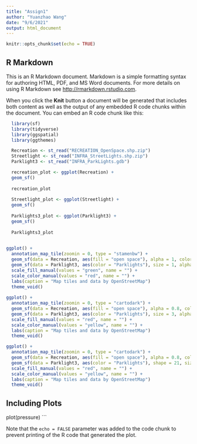```yaml
---
title: "Assign1"
author: "Yuanzhao Wang"
date: "9/6/2021"
output: html_document
---
```


```r
knitr::opts_chunk$set(echo = TRUE)
```

## R Markdown

This is an R Markdown document. Markdown is a simple formatting syntax for authoring HTML, PDF, and MS Word documents. For more details on using R Markdown see <http://rmarkdown.rstudio.com>.

When you click the **Knit** button a document will be generated that includes both content as well as the output of any embedded R code chunks within the document. You can embed an R code chunk like this:


```r
  library(sf)
  library(tidyverse)
  library(ggspatial)
  library(ggthemes)
```
```r
  Recreation <- st_read("RECREATION_OpenSpace.shp.zip")
  Streetlight <- st_read("INFRA_StreetLights.shp.zip")
  Parklight3 <- st_read("INFRA_ParkLights.gdb")
```
```r
  recreation_plot <- ggplot(Recreation) +
  geom_sf()
  
  recreation_plot
  
  Streetlight_plot <- ggplot(Streetlight) +
  geom_sf()
  
  Parklights3_plot <- ggplot(Parklight3) +
  geom_sf()
  
  Parklights3_plot
 
```  
```r
  
ggplot() +
  annotation_map_tile(zoomin = 0, type = "stamenbw") +
  geom_sf(data = Recreation, aes(fill = "open space"), alpha = 1, color = NA) +
  geom_sf(data = Parklight3, aes(color = "Parklights"), size = 1, alpha = 1) +
  scale_fill_manual(values = "green", name = "") +
  scale_color_manual(values = "red", name = "") +
  labs(caption = "Map tiles and data by OpenStreetMap")
  theme_void()
  
ggplot() +
  annotation_map_tile(zoomin = 0, type = "cartodark") +
  geom_sf(data = Recreation, aes(fill = "open space"), alpha = 0.8, color = NA) +
  geom_sf(data = Parklight3, aes(color = "Parklights"), size = 3, alpha = 0.5) +
  scale_fill_manual(values = "red", name = "") +
  scale_color_manual(values = "yellow", name = "") +
  labs(caption = "Map tiles and data by OpenStreetMap")
  theme_void()

ggplot() +
  annotation_map_tile(zoomin = 0, type = "cartodark") +
  geom_sf(data = Recreation, aes(fill = "open space"), alpha = 0.8, color = NA) +
  geom_sf(data = Parklight3, aes(color = "Parklights"), shape = 21, size = 3, alpha = 0.5) +
  scale_fill_manual(values = "red", name = "") +
  scale_color_manual(values = "yellow", name = "") +
  labs(caption = "Map tiles and data by OpenStreetMap")
  theme_void()
```
## Including Plots


plot(pressure)
```

Note that the `echo = FALSE` parameter was added to the code chunk to prevent printing of the R code that generated the plot.
